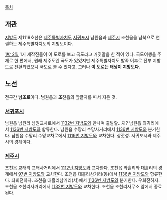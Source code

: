 [[목차]]
== 개관 ==
[[지방도]] 제1118호선은 [[제주특별자치도]] [[서귀포]]시 남원읍과 [[제주시]] 조천읍을 남북으로 연결하는 제주특별자치도의 지방도이다.

[[1박 2일]] 1기 제작진들이 이 도로를 보고 국도라고 거짓말을 한 적이 있다. 국도여행을 주제로 한 편에서, 원래 제주도엔 국도가 있었지만 제주특별자치도 발족 이후로 전부 지방도로 전환되었으니 국도로 볼 수 있다고. 그러나 '''이 도로는 태생이 지방도다.'''
== 노선 ==
전구간 '''남조로'''이다. '''남'''원읍과 '''조'''천읍의 앞글자를 따서 지은 것.

=== [[서귀포]]시 ===
남원읍 남원리 남원교차로에서 [[1132번 지방도]]와 만나며 출발할...까?
남원읍 의귀리에서 [[1136번 지방도]]와 합류한다.
남원읍 수망리 수망사거리에서 [[1136번 지방도]]와 분기한다.
남원읍 수망리 수망교차로에서 [[1119번 지방도]]와 교차한다.
상잣성. 서귀포시와 제주시의 경계이다.
=== [[제주시]] ===
조천읍 교래리 교래사거리에서 [[1112번 지방도]]와 교차한다.
조천읍 와흘리와 대흘리의 경계에서 [[97번 지방도]]와 교차한다.
조천읍 대흘리삼거리(동)에서 [[1136번 지방도]]와 합류한다. 좌회전하자.
조천읍 대흘리삼거리(서)에서 [[1136번 지방도]]와 분기한다. 우회전하자.
조천읍 조천리사거리에서 [[1132번 지방도]]와 교차한다.
조천읍 조천리사무소 앞에서 종료된다.
